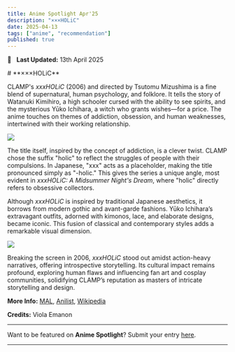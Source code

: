```yaml
---
title: Anime Spotlight Apr'25
description: "×××HOLiC"
date: 2025-04-13
tags: ["anime", "recommendation"]
published: true
---
```


📅 &nbsp;
**Last Updated:** 13th April 2025

<div style={{marginBottom: '-10px', marginTop: '0px'}}>
  # **×××HOLiC**
</div>

CLAMP's _xxxHOLiC_ (2006) and directed by Tsutomu Mizushima is a fine blend of supernatural, human psychology, and folklore. It tells the story of Watanuki Kimihiro, a high schooler cursed with the ability to see spirits, and the mysterious Yūko Ichihara, a witch who grants wishes—for a price. The anime touches on themes of addiction, obsession, and human weaknesses, intertwined with their working relationship.

<div style={{marginBottom: '-10px', marginTop: '-10px'}}>
  <img src="/images/blog/anime-spotlight-apr25/xxxHOLiC-1.webp" className="rounded-xl" />
</div>

The title itself, inspired by the concept of addiction, is a clever twist. CLAMP chose the suffix "holic" to reflect the struggles of people with their compulsions. In Japanese, "xxx" acts as a placeholder, making the title pronounced simply as "-holic." This gives the series a unique angle, most evident in _xxxHOLiC: A Midsummer Night's Dream_, where "holic" directly refers to obsessive collectors.

Although _xxxHOLiC_ is inspired by traditional Japanese aesthetics, it borrows from modern gothic and avant-garde fashions. Yūko Ichihara’s extravagant outfits, adorned with kimonos, lace, and elaborate designs, became iconic. This fusion of classical and contemporary styles adds a remarkable visual dimension.

<div style={{marginBottom: '-10px', marginTop: '-10px'}}>
  <img src="/images/blog/anime-spotlight-apr25/xxxHOLiC-2.webp" className="rounded-xl" />
</div>

Breaking the screen in 2006, _xxxHOLiC_ stood out amidst action-heavy narratives, offering introspective storytelling. Its cultural impact remains profound, exploring human flaws and influencing fan art and cosplay communities, solidifying CLAMP’s reputation as masters of intricate storytelling and design.

**More Info:**
<a href="https://myanimelist.net/anime/861/xxxHOLiC" target="_blank">MAL</a>,
<a href="https://anilist.co/anime/861/xxxHOLiC" target="_blank">Anilist</a>,
<a href="https://en.m.wikipedia.org/wiki/XxxHolic" target="_blank">Wikipedia</a>

**Credits:** Viola Emanon

<hr className="my-4 mt-8 mb-4" />

Want to be featured on **Anime Spotlight**? Submit your entry [here](https://bac.moe/AnimeSpotlight).

<hr className="my-0 mt-2 mb-4" />
